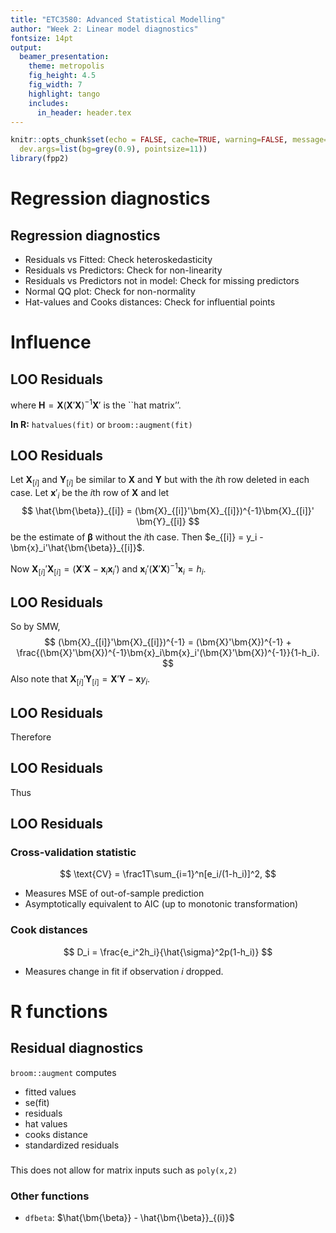 ```yaml
---
title: "ETC3580: Advanced Statistical Modelling"
author: "Week 2: Linear model diagnostics"
fontsize: 14pt
output:
  beamer_presentation:
    theme: metropolis
    fig_height: 4.5
    fig_width: 7
    highlight: tango
    includes:
      in_header: header.tex
---
```


```r
knitr::opts_chunk$set(echo = FALSE, cache=TRUE, warning=FALSE, message=FALSE,
  dev.args=list(bg=grey(0.9), pointsize=11))
library(fpp2)
```

# Regression diagnostics

## Regression diagnostics

\alert{Plots that should be checked}

 * Residuals vs Fitted: Check heteroskedasticity
 * Residuals vs Predictors: Check for non-linearity
 * Residuals vs Predictors not in model: Check for missing predictors
 * Normal QQ plot: Check for non-normality
 * Hat-values and Cooks distances: Check for influential points

# Influence

## LOO Residuals

\begin{block}{Fitted values}
$$
  \hat{\bm{y}} = \bm{X}\hat{\bm{\beta}} = \bm{X}(\bm{X}'\bm{X})^{-1}\bm{X}'\bm{y} = \bm{H}\bm{y}
$$
\end{block}
where $\bm{H} = \bm{X}(\bm{X}'\bm{X})^{-1}\bm{X}'$ is the ``hat matrix''.

\pause

\begin{alertblock}{Theorem: Leave-one-out residuals}
Let $h_1,\dots,h_n$ be the diagonal values of $\bm{H}$. Then
$e_{(i)} = e_i/(1-h_i)$ is the prediction error that would be obtained if the $i$th observation was omitted.
\end{alertblock}

\pause

\begin{block}{Leverage values}
$h_i$ is called the "leverage" of observation $i$.
\end{block}

**In R:** `hatvalues(fit)` or `broom::augment(fit)`

## LOO Residuals

Let $\bm{X}_{[i]}$ and $\bm{Y}_{[i]}$ be similar to $\bm{X}$ and $\bm{Y}$ but with the $i$th row deleted in each case. Let $\bm{x}'_i$ be the $i$th row of $\bm{X}$ and let
$$
\hat{\bm{\beta}}_{[i]} = (\bm{X}_{[i]}'\bm{X}_{[i]})^{-1}\bm{X}_{[i]}' \bm{Y}_{[i]}
$$
be the estimate of $\bm{\beta}$ without the $i$th case. Then $e_{[i]} = y_i - \bm{x}_i'\hat{\bm{\beta}}_{[i]}$.

Now $\bm{X}_{[i]}'\bm{X}_{[i]} = (\bm{X}'\bm{X} - \bm{x}_i\bm{x}_i')$ and $\bm{x}_i'(\bm{X}'\bm{X})^{-1}\bm{x}_i = h_i$.

## LOO Residuals

\begin{block}{Sherman-Morrison-Woodbury formula}
Suppose $\bm{A}$ is a square matrix, and $\bm{u}$ and $\bm{v}$ are column vectors of the same dimension. Then
$$(\bm{A}+\bm{u}\bm{v}')^{-1} = \bm{A}^{-1} -
  \frac{\bm{A}^{-1}\bm{u}\bm{v}' \bm{A}^{-1}}
       {1 + \bm{v}' \bm{A}^{-1}\bm{u}}.
$$
\end{block}

So by SMW,
$$
(\bm{X}_{[i]}'\bm{X}_{[i]})^{-1} = (\bm{X}'\bm{X})^{-1} + \frac{(\bm{X}'\bm{X})^{-1}\bm{x}_i\bm{x}_i'(\bm{X}'\bm{X})^{-1}}{1-h_i}.
$$
Also note that $\bm{X}_{[i]}' \bm{Y}_{[i]} = \bm{X}'\bm{Y} - \bm{x}y_i$.

## LOO Residuals

Therefore
\begin{align*}
\bm{\hat{\beta}}_{[i]}
&=  \left[ (\bm{X}'\bm{X})^{-1}  + \frac{ (\bm{X}'\bm{X})^{-1}\bm{x}_i\bm{x}_i'(\bm{X}'\bm{X})^{-1} }{1-h_i} \right] (\bm{X}'\bm{Y} - \bm{x}_i y_i)\\\\
&=  \hat{\bm{\beta}} - \left[ \frac{ (\bm{X}'\bm{X})^{-1}\bm{x}_i}{1-h_i}\right] \left[y_i(1-h_i) -  \bm{x}_i' \hat{\bm{\beta}} +h_i y_i \right]\\\\
&=  \hat{\bm{\beta}} - (\bm{X}'\bm{X})^{-1}\bm{x}_i e_i / (1-h_i)
\end{align*}

## LOO Residuals

Thus
\begin{align*}
e_{[i]} &= y_i - \bm{x}_i'\hat{\bm{\beta}}_{[i]} \\
& = y_i - \bm{x}_i' \left[ \hat{\bm{\beta}} - (\bm{X}'\bm{X})^{-1}\bm{x}_ie_i/(1-h_i)\right] \\
&= e_i + h_i e_i/(1-h_i) \\
&= e_i/(1-h_i),
\end{align*}

## LOO Residuals

### Cross-validation statistic
$$
\text{CV} = \frac1T\sum_{i=1}^n[e_i/(1-h_i)]^2,
$$
\vspace*{0.01cm}

 * Measures MSE of out-of-sample prediction
 * Asymptotically equivalent to AIC (up to monotonic transformation)

### Cook distances
$$
 D_i = \frac{e_i^2h_i}{\hat{\sigma}^2p(1-h_i)}
$$
\vspace*{0.01cm}

 * Measures change in fit if observation $i$ dropped.

# R functions

## Residual diagnostics

`broom::augment` computes

 * fitted values
 * se(fit)
 * residuals
 * hat values
 * cooks distance
 * standardized residuals

###
This does not allow for matrix inputs such as `poly(x,2)`

### Other functions
 * `dfbeta`: $\hat{\bm{\beta}} - \hat{\bm{\beta}}_{(i)}$

